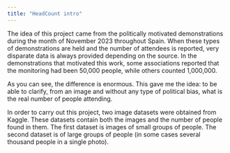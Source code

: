 ```yaml
---
title: "HeadCount intro"
---
```


The idea of this project came from the politically motivated demonstrations during the month of November 2023 throughout Spain. When these types of demonstrations are held and the number of attendees is reported, very disparate data is always provided depending on the source. In the demonstrations that motivated this work, some associations reported that the monitoring had been 50,000 people, while others counted 1,000,000.

As you can see, the difference is enormous. This gave me the idea: to be able to clarify, from an image and without any type of political bias, what is the real number of people attending.

In order to carry out this project, two image datasets were obtained from Kaggle. These datasets contain both the images and the number of people found in them. The first dataset is images of small groups of people. The second dataset is of large groups of people (in some cases several thousand people in a single photo).